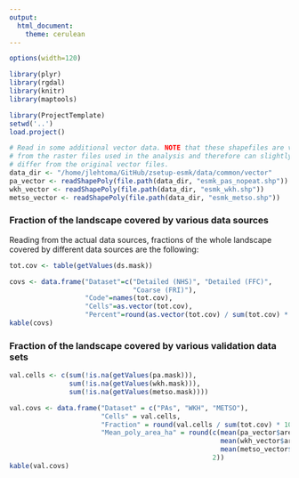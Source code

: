 ```yaml
---
output: 
  html_document: 
    theme: cerulean
---
```


```r
options(width=120)

library(plyr)
library(rgdal)
library(knitr)
library(maptools)

library(ProjectTemplate)
setwd('..')
load.project()

# Read in some additional vector data. NOTE that these shapefiles are vectorized
# from the raster files used in the analysis and therefore can slightly 
# differ from the original vector files.
data_dir <- "/home/jlehtoma/GitHub/zsetup-esmk/data/common/vector"
pa_vector <- readShapePoly(file.path(data_dir, "esmk_pas_nopeat.shp"))
wkh_vector <- readShapePoly(file.path(data_dir, "esmk_wkh.shp"))
metso_vector <- readShapePoly(file.path(data_dir, "esmk_metso.shp"))

```

### Fraction of the landscape covered by various data sources

Reading from the actual data sources, fractions of the whole landscape covered 
by different data sources are the following:

```r
tot.cov <- table(getValues(ds.mask))

covs <- data.frame("Dataset"=c("Detailed (NHS)", "Detailed (FFC)", 
                               "Coarse (FRI)"),
                   "Code"=names(tot.cov),
                   "Cells"=as.vector(tot.cov),
                   "Percent"=round(as.vector(tot.cov) / sum(tot.cov) * 100, 2))
kable(covs)

```

### Fraction of the landscape covered by various validation data sets

```r

val.cells <- c(sum(!is.na(getValues(pa.mask))),
               sum(!is.na(getValues(wkh.mask))),
               sum(!is.na(getValues(metso.mask))))

val.covs <- data.frame("Dataset" = c("PAs", "WKH", "METSO"),
                       "Cells" = val.cells,
                       "Fraction" = round(val.cells / sum(tot.cov) * 100, 2),
                       "Mean_poly_area_ha" = round(c(mean(pa_vector$area_ha),
                                                     mean(wkh_vector$area_ha),
                                                     mean(metso_vector$area_ha)), 
                                                   2))
kable(val.covs)

```
